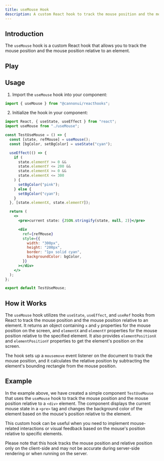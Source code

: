 ```yaml
---
title: useMouse Hook
description: A custom React hook to track the mouse position and the mouse position relative to an element.
---
```



## Introduction

The `useMouse` hook is a custom React hook that allows you to track the mouse position and the mouse position relative to an element.

## Play

<div style="margin-top: 3%;">
  <TestUseMouse client:only />
</div>

## Usage

1. Import the `useMouse` hook into your component:

```jsx
import { useMouse } from "@cannonui/reacthooks";
```

2. Initialize the hook in your component:

```jsx
import React, { useState, useEffect } from "react";
import useMouse from "./useMouse";

const TestUseMouse = () => {
  const [state, refMouse] = useMouse();
  const [bgColor, setBgColor] = useState("cyan");

  useEffect(() => {
    if (
      state.elementY >= 0 &&
      state.elementY <= 200 &&
      state.elementX >= 0 &&
      state.elementX <= 300
    ) {
      setBgColor("pink");
    } else {
      setBgColor("cyan");
    }
  }, [state.elementX, state.elementY]);

  return (
    <>
      <pre>current state: {JSON.stringify(state, null, 2)}</pre>

      <div
        ref={refMouse}
        style={{
          width: "300px",
          height: "200px",
          border: "1px solid cyan",
          backgroundColor: bgColor,
        }}
      ></div>
    </>
  );
};

export default TestUseMouse;
```

## How it Works

The `useMouse` hook utilizes the `useState`, `useEffect`, and `useRef` hooks from React to track the mouse position and the mouse position relative to an element. It returns an object containing `x` and `y` properties for the mouse position on the screen, and `elementX` and `elementY` properties for the mouse position relative to the specified element. It also provides `elementPositionX` and `elementPositionY` properties to get the element's position on the screen.

The hook sets up a `mousemove` event listener on the document to track the mouse position, and it calculates the relative position by subtracting the element's bounding rectangle from the mouse position.

## Example

In the example above, we have created a simple component `TestUseMouse` that uses the `useMouse` hook to track the mouse position and the mouse position relative to a `<div>` element. The component displays the current mouse state in a `<pre>` tag and changes the background color of the element based on the mouse's position relative to the element.

This custom hook can be useful when you need to implement mouse-related interactions or visual feedback based on the mouse's position relative to specific elements.

Please note that this hook tracks the mouse position and relative position only on the client-side and may not be accurate during server-side rendering or when running on the server.
